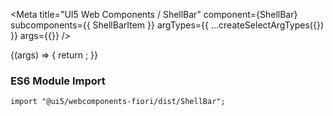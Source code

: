 

<Meta
  title="UI5 Web Components / ShellBar"
  component={ShellBar}
  subcomponents={{ ShellBarItem }}
  argTypes={{
    ...createSelectArgTypes({})
  }}
  args={{}}
/>

<DocsHeader />

<Canvas>
  <Story name="Default">
    {(args) => {
      return <ShellBar {...args} />;
    }}
  </Story>
</Canvas>

<ArgsTable story="." />
<h3>ES6 Module Import</h3>
<code>import "@ui5/webcomponents-fiori/dist/ShellBar";</code>

